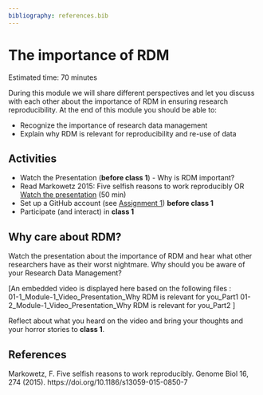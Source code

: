 ```yaml
---
bibliography: references.bib
---
```


# The importance of RDM {#importance}
Estimated time: 70 minutes

During this module we will share different perspectives and let you discuss with each other about the importance of RDM in ensuring research reproducibility. 
At the end of this module you should be able to:

*	Recognize the importance of research data management
*	Explain why RDM is relevant for reproducibility and re-use of data

## Activities 
*	Watch the Presentation (**before class 1**) - Why is RDM important? 
* Read Markowetz 2015: Five selfish reasons to work reproducibly OR [Watch the presentation](https://youtu.be/1Y_oIjlH-yg?t=355) (50 min)
* Set up a GitHub account (see [Assignment 1](https://estherplomp.github.io/TNW-RDM-101/03-Assignment-GitHub-1.html)) **before class 1**
* Participate (and interact) in **class 1** 

## Why care about RDM?
Watch the presentation about the importance of RDM and hear what other researchers have as their worst nightmare. Why should you be aware of your Research Data Management?  

[An embedded video is displayed here based on the following files :      
   01-1_Module-1_Video_Presentation_Why RDM is relevant for you_Part1
   01-2_Module-1_Video_Presentation_Why RDM is relevant for you_Part2 ]

Reflect about what you heard on the video and bring your thoughts and your horror stories to **class 1**.

## References
Markowetz, F. Five selfish reasons to work reproducibly. Genome Biol 16, 274 (2015). https://doi.org/10.1186/s13059-015-0850-7



